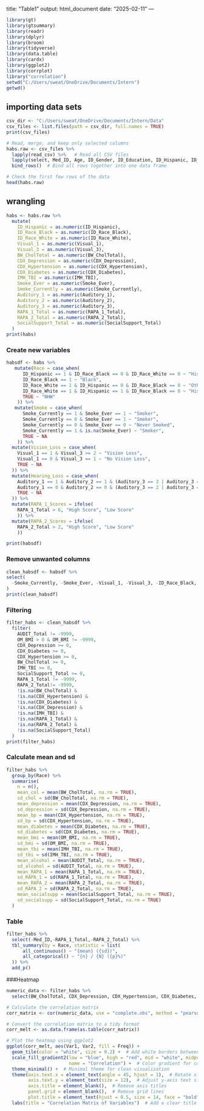 title: "Table1" output: html_document date: "2025-02-11" ---

```r
library(gt)
library(gtsummary)
library(readr)
library(dplyr)
library(broom)
library(tidyverse)
library(data.table)
library(cardx)
library(ggplot2)
library(corrplot)
library("correlation")
setwd("C:/Users/sweat/OneDrive/Documents/Intern")
getwd()
```

## importing data sets

```r
csv_dir <- "C:/Users/sweat/OneDrive/Documents/Intern/Data" 
csv_files <- list.files(path = csv_dir, full.names = TRUE)
print(csv_files)

# Read, merge, and keep only selected columns
habs.raw <- csv_files %>%
  lapply(read_csv) %>%   # Read all CSV files
  lapply(select, Med_ID, Age, ID_Gender, ID_Education, ID_Hispanic, ID_Race_White, ID_Race_Black, BW_CholTotal, CDX_Depression, CDX_Hypertension, CDX_Diabetes, OM_BMI, IMH_TBI, AUDIT_Total, Smoke_Currently, Smoke_Ever, Visual_1, Visual_3, Auditory_1, Auditory_2, Auditory_3, RAPA_1_Total, RAPA_2_Total, SocialSupport_Total) %>%
  bind_rows()  # Bind all rows together into one data frame

# Check the first few rows of the data
head(habs.raw)
```
## wrangling
```r
habs <- habs.raw %>%
  mutate(
    ID_Hispanic = as.numeric(ID_Hispanic),
    ID_Race_Black = as.numeric(ID_Race_Black),
    ID_Race_White = as.numeric(ID_Race_White),
    Visual_1 = as.numeric(Visual_1),
    Visual_3 = as.numeric(Visual_3),
    BW_CholTotal = as.numeric(BW_CholTotal),
    CDX_Depression = as.numeric(CDX_Depression),
    CDX_Hypertension = as.numeric(CDX_Hypertension),
    CDX_Diabetes = as.numeric(CDX_Diabetes),
    IMH_TBI = as.numeric(IMH_TBI),
    Smoke_Ever = as.numeric(Smoke_Ever),
    Smoke_Currently = as.numeric(Smoke_Currently),
    Auditory_1 = as.numeric(Auditory_1),
    Auditory_2 = as.numeric(Auditory_2),
    Auditory_3 = as.numeric(Auditory_3),
    RAPA_1_Total = as.numeric(RAPA_1_Total),
    RAPA_2_Total = as.numeric(RAPA_2_Total),
    SocialSupport_Total = as.numeric(SocialSupport_Total)
  ) 
print(habs)
```



### Create new variables
```r
habsdf <- habs %>%
   mutate(Race = case_when(
      ID_Hispanic == 1 & ID_Race_Black == 0 & ID_Race_White == 0 ~ "Hispanic",
      ID_Race_Black == 1 ~ "Black",
      ID_Race_White == 1 & ID_Hispanic == 0 & ID_Race_Black == 0 ~ "Other",  
      ID_Race_White == 1 & ID_Hispanic == 1 & ID_Race_Black == 0 ~ "Hispanic", 
      TRUE ~ "NHW" 
    )) %>%
   mutate(Smoke = case_when(
      Smoke_Currently == 1 & Smoke_Ever == 1 ~ "Smoker",  
      Smoke_Currently == 0 & Smoke_Ever == 1 ~ "Smoker",  
      Smoke_Currently == 0 & Smoke_Ever == 0 ~ "Never Smoked",  
      Smoke_Currently == 1 & is.na(Smoke_Ever) ~ "Smoker",  
      TRUE ~ NA
    )) %>%
  mutate(Vision_Loss = case_when(
    Visual_1 == 1 & Visual_3 >= 2 ~ "Vision Loss",
    Visual_1 == 0 & Visual_3 == 1 ~ "No Vision Loss",  
    TRUE ~ NA   
  )) %>%
  mutate(Hearing_Loss = case_when(
    Auditory_1 == 1 & Auditory_2 == 1 & (Auditory_3 == 3 | Auditory_3 == 4) ~ "Hearing Loss",
    Auditory_1 == 0 & Auditory_2 == 0 & (Auditory_3 == 2 | Auditory_3 == 1) ~ "No Hearing Loss",
    TRUE ~ NA
  )) %>%
  mutate(RAPA_1_Scores = ifelse(
    RAPA_1_Total > 6, "High Score", "Low Score"
    )) %>%
  mutate(RAPA_2_Scores = ifelse(
    RAPA_2_Total > 2, "High Score", "Low Score"
    ))

print(habsdf)
```
### Remove unwanted columns
```r

clean_habsdf <- habsdf %>%
select(
  -Smoke_Currently, -Smoke_Ever, -Visual_1, -Visual_3, -ID_Race_Black, -ID_Hispanic, -ID_Race_White, -Auditory_1, -Auditory_2, -Auditory_3
)
print(clean_habsdf)
```
### Filtering
```r
filter_habs <- clean_habsdf %>%
  filter(
    AUDIT_Total != -9999,
    OM_BMI > 0 & OM_BMI != -9999, 
    CDX_Depression >= 0,            
    CDX_Diabetes >= 0,              
    CDX_Hypertension >= 0,  
    BW_CholTotal >= 0,      
    IMH_TBI >= 0,
    SocialSupport_Total >= 0,
    RAPA_1_Total != -9999, 
    RAPA_2_Total!= -9999, 
    !is.na(BW_CholTotal) & 
    !is.na(CDX_Hypertension) & 
    !is.na(CDX_Diabetes) & 
    !is.na(CDX_Depression) &
    !is.na(IMH_TBI) &
    !is.na(RAPA_1_Total) &
    !is.na(RAPA_2_Total) &
    !is.na(SocialSupport_Total)
  )
print(filter_habs)
```
### Calculate mean and sd 
```r
filter_habs %>%
  group_by(Race) %>%
  summarise(
    n = n(), 
    mean_col = mean(BW_CholTotal, na.rm = TRUE),
    sd_chol = sd(BW_CholTotal, na.rm = TRUE),
    mean_depression = mean(CDX_Depression, na.rm = TRUE),
    sd_depression = sd(CDX_Depression, na.rm = TRUE),
    mean_bp = mean(CDX_Hypertension, na.rm = TRUE),
    sd_bp = sd(CDX_Hypertension, na.rm = TRUE),
    mean_diabetes = mean(CDX_Diabetes, na.rm = TRUE),
    sd_diabetes = sd(CDX_Diabetes, na.rm = TRUE),
    mean_bmi = mean(OM_BMI, na.rm = TRUE),
    sd_bmi = sd(OM_BMI, na.rm = TRUE),
    mean_tbi = mean(IMH_TBI, na.rm = TRUE),
    sd_tbi = sd(IMH_TBI, na.rm = TRUE),
    mean_alcohol = mean(AUDIT_Total, na.rm = TRUE),
    sd_alcohol = sd(AUDIT_Total, na.rm = TRUE),
    mean_RAPA_1 = mean(RAPA_1_Total, na.rm = TRUE),
    sd_RAPA_1 = sd(RAPA_1_Total, na.rm = TRUE),
    mean_RAPA_2 = mean(RAPA_2_Total, na.rm = TRUE),
    sd_RAPA_2 = sd(RAPA_2_Total, na.rm = TRUE),
    mean_socialsupp = mean(SocialSupport_Total, na.rm = TRUE),
    sd_socialsupp = sd(SocialSupport_Total, na.rm = TRUE)
  )
```
### Table
```r
filter_habs %>% 
  select(-Med_ID,-RAPA_1_Total,-RAPA_2_Total) %>%
  tbl_summary(by = Race, statistic = list( 
      all_continuous() ~ "{mean} ({sd})",
      all_categorical() ~ "{n} / {N} ({p}%)"
  )) %>%
  add_p()
```
###Heatmap
```r
numeric_data <- filter_habs %>%
  select(BW_CholTotal, CDX_Depression, CDX_Hypertension, CDX_Diabetes, OM_BMI, IMH_TBI, AUDIT_Total,RAPA_1_Total, RAPA_2_Total, SocialSupport_Total)

# Calculate the correlation matrix
corr_matrix <- cor(numeric_data, use = "complete.obs", method = "pearson")

# Convert the correlation matrix to a tidy format
corr_melt <- as.data.frame(as.table(corr_matrix))

# Plot the heatmap using ggplot2
ggplot(corr_melt, aes(Var1, Var2, fill = Freq)) +
  geom_tile(color = "white", size = 0.2) +  # Add white borders between tiles
  scale_fill_gradient2(low = "blue", high = "red", mid = "white", midpoint = 0, 
                       name = "Correlation") +  # Color gradient for correlations
  theme_minimal() +  # Minimal theme for clean visualization
  theme(axis.text.x = element_text(angle = 45, hjust = 1),  # Rotate x-axis labels
        axis.text.y = element_text(size = 12),  # Adjust y-axis text size
        axis.title = element_blank(),  # Remove axis titles
        panel.grid = element_blank(),  # Remove grid lines
        plot.title = element_text(hjust = 0.5, size = 14, face = "bold")) +  # Title customization
  labs(title = "Correlation Matrix of Variables")  # Add a clear title

```

